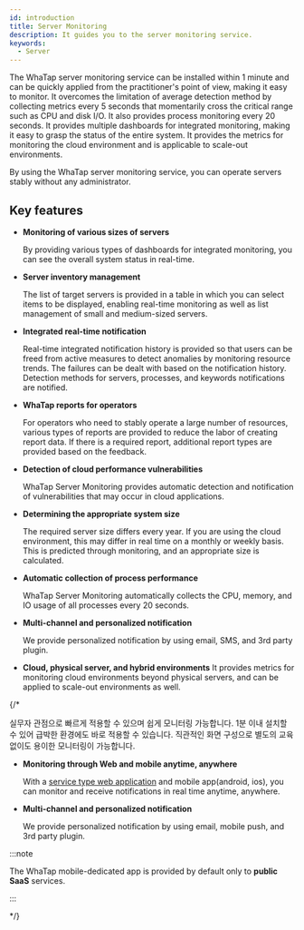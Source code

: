 ```yaml
---
id: introduction
title: Server Monitoring
description: It guides you to the server monitoring service.
keywords:
  - Server
---
```


The WhaTap server monitoring service can be installed within 1 minute and can be quickly applied from the practitioner's point of view, making it easy to monitor.
 It overcomes the limitation of average detection method by collecting metrics every 5 seconds that momentarily cross the critical range such as CPU and disk I/O. It also provides process monitoring every 20 seconds. 
It provides multiple dashboards for integrated monitoring, making it easy to grasp the status of the entire system. It provides the metrics for monitoring the cloud environment and is applicable to scale-out environments. 

By using the WhaTap server monitoring service, you can operate servers stably without any administrator. 

<Videos url="https://whatap-landing-resource.s3.ap-northeast-2.amazonaws.com/prd/application/monitoring_step_1.mp4" />

## Key features

- **Monitoring of various sizes of servers**

    By providing various types of dashboards for integrated monitoring, you can see the overall system status in real-time. 

- **Server inventory management**

    The list of target servers is provided in a table in which you can select items to be displayed, enabling real-time monitoring as well as list management of small and medium-sized servers.

- **Integrated real-time notification**

    Real-time integrated notification history is provided so that users can be freed from active measures to detect anomalies by monitoring resource trends. The failures can be dealt with based on the notification history. Detection methods for servers, processes, and keywords notifications are notified.

- **WhaTap reports for operators**

    For operators who need to stably operate a large number of resources, various types of reports are provided to reduce the labor of creating report data. If there is a required report, additional report types are provided based on the feedback.

- **Detection of cloud performance vulnerabilities**

    WhaTap Server Monitoring provides automatic detection and notification of vulnerabilities that may occur in cloud applications.

- **Determining the appropriate system size**

    The required server size differs every year. If you are using the cloud environment, this may differ in real time on a monthly or weekly basis. This is predicted through monitoring, and an appropriate size is calculated.

- **Automatic collection of process performance**

    WhaTap Server Monitoring automatically collects the CPU, memory, and IO usage of all processes every 20 seconds.

- **Multi-channel and personalized notification**

    We provide personalized notification by using email, SMS, and 3rd party plugin.

- **Cloud, physical server, and hybrid environments**
    It provides metrics for monitoring cloud environments beyond physical servers, and can be applied to scale-out environments as well.

{/*

실무자 관점으로 빠르게 적용할 수 있으며 쉽게 모니터링 가능합니다. 1분 이내 설치할 수 있어 급박한 환경에도 바로 적용할 수 있습니다. 직관적인 화면 구성으로 별도의 교육 없이도 용이한 모니터링이 가능합니다. 

- **Monitoring through Web and mobile anytime, anywhere**

    With a [service type web application](https://service.whatap.io) and mobile app(android, ios), you can monitor and receive notifications in real time anytime, anywhere.

- **Multi-channel and personalized notification**

    We provide personalized notification by using email, mobile push, and 3rd party plugin.

:::note

The WhaTap mobile-dedicated app is provided by default only to **public SaaS** services.

:::

*/}
